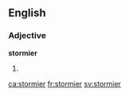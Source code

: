 ==English==

===Adjective===
'''stormier'''
# {{en-comparative of|stormy}}

[[ca:stormier]]
[[fr:stormier]]
[[sv:stormier]]